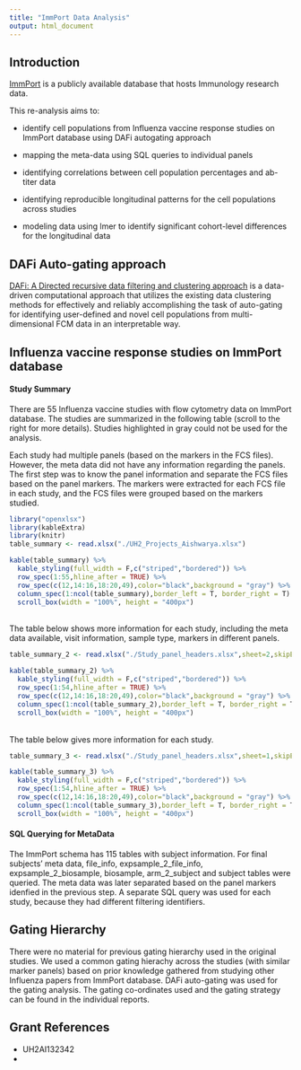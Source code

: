 ```yaml
---
title: "ImmPort Data Analysis"
output: html_document
---
```


## Introduction
<a href="https://www.immport.org/shared/home">ImmPort</a> is a publicly available database that hosts Immunology research data. 

This re-analysis aims to:

* identify cell populations from Influenza vaccine response studies on ImmPort database using DAFi autogating approach

* mapping the meta-data using SQL queries to individual panels

* identifying correlations between cell population percentages and ab-titer data

* identifying reproducible longitudinal patterns for the cell populations across studies

* modeling data using lmer to identify significant cohort-level differences for the longitudinal data

## DAFi Auto-gating approach
[DAFi: A Directed recursive data filtering and clustering approach](https://onlinelibrary.wiley.com/doi/full/10.1002/cyto.a.23371) is a data-driven computational approach that utilizes the existing data clustering methods for effectively and reliably accomplishing the task of auto-gating for identifying user-defined and novel cell populations from multi-dimensional FCM data in an interpretable way. 

## Influenza vaccine response studies on ImmPort database

#### Study Summary
There are 55 Influenza vaccine studies with flow cytometry data on ImmPort database. The studies are summarized in the following table (scroll to the right for more details). Studies highlighted in gray could not be used for the analysis. 

Each study had multiple panels (based on the markers in the FCS files). However, the meta data did not have any information regarding the panels. The first step was to know the panel information and separate the FCS files based on the panel markers. The markers were extracted for each FCS file in each study, and the FCS files were grouped based on the markers studied. 

```r
library("openxlsx")
library(kableExtra)
library(knitr)
table_summary <- read.xlsx("./UH2_Projects_Aishwarya.xlsx")
```

```r
kable(table_summary) %>%
  kable_styling(full_width = F,c("striped","bordered")) %>%
  row_spec(1:55,hline_after = TRUE) %>%
  row_spec(c(12,14:16,18:20,49),color="black",background = "gray") %>%
  column_spec(1:ncol(table_summary),border_left = T, border_right = T) %>%
  scroll_box(width = "100%", height = "400px")
```

\
The table below shows more information for each study, including the meta data available, visit information, sample type, markers in different panels.
```r
table_summary_2 <- read.xlsx("./Study_panel_headers.xlsx",sheet=2,skipEmptyRows = FALSE,fillMergedCells = TRUE)[-c(5,9,11,13,15,17,19,21,25,27,33,35,37,39,41,43,45,47,49,51,53,55,61,63,65,67,69,71,76,78),]
```

```r
kable(table_summary_2) %>%
  kable_styling(full_width = F,c("striped","bordered")) %>%
  row_spec(1:54,hline_after = TRUE) %>%
  row_spec(c(12,14:16,18:20,49),color="black",background = "gray") %>%
  column_spec(1:ncol(table_summary_2),border_left = T, border_right = T) %>%
  scroll_box(width = "100%", height = "400px")
```

\
The table below gives more information for each study.
```r
table_summary_3 <- read.xlsx("./Study_panel_headers.xlsx",sheet=1,skipEmptyRows = FALSE,fillMergedCells = TRUE)[-c(5,9,11,13,15,17,19,21,25,27,33,35,37,39,41,43,45,47,49,51,53,55,61,63,65,67,69,71,76,78),]
```

```r
kable(table_summary_3) %>%
  kable_styling(full_width = F,c("striped","bordered")) %>%
  row_spec(1:54,hline_after = TRUE) %>%
  row_spec(c(12,14:16,18:20,49),color="black",background = "gray") %>%
  column_spec(1:ncol(table_summary_3),border_left = T, border_right = T) %>%
  scroll_box(width = "100%", height = "400px")
```


#### SQL Querying for MetaData
The ImmPort schema has 115 tables with subject information. For final subjects' meta data, file_info, expsample_2_file_info,  expsample_2_biosample, biosample, arm_2_subject and subject tables were queried. The meta data was later separated based on the panel markers idenfied in the previous step. A separate SQL query was used for each study, because they had different filtering identifiers. 

## Gating Hierarchy
There were no material for previous gating hierarchy used in the original studies. We used a common gating hierachy across the studies (with similar marker panels) based on prior knowledge gathered from studying other Influenza papers from ImmPort database. DAFi auto-gating was used for the gating analysis. The gating co-ordinates used and the gating strategy can be found in the individual reports.

## Grant References
* UH2AI132342
* 